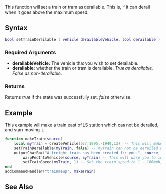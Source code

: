  
{{Server client function}}
This function will set a train or tram as derailable. This is, if it can derail when it goes above the maximum speed.

==Syntax== 
<syntaxhighlight lang="lua">
bool setTrainDerailable ( vehicle derailableVehicle, bool derailable )              
</syntaxhighlight>
{{OOP||[[/vehicle.md|vehicle]]:setDerailable|derailable|isTrainDerailable}}
===Required Arguments=== 
*'''derailableVehicle:''' The vehicle that you wish to set derailable.
*'''derailable:''' whether the train or tram is derailable. ''True as derailable, False as non-derailable.''

===Returns===
Returns ''true'' if the state was successfully set, ''false'' otherwise.

==Example==
<section name="Example" class="server" show="true">
This example will make a train east of LS station which can not be derailed, and start moving it.
<syntaxhighlight lang="lua">
function makeTrain(source)
	local myTrain = createVehicle(537,1995,-1949,13)  -- This will make a freight train just east of the LS train station
	setTrainDerailable(myTrain, false) -- myTrain can not be derailed now
	outputChatBox("A freight train has been created for you.", source, 255, 255, 0) -- Just a simple message for the player
        warpPedIntoVehicle(source, myTrain) -- This will warp you to inside the train
        setTrainSpeed(myTrain, 1) -- Set the train speed to 1 - 100mph, 160kmh
end
addCommandHandler("trainmeup", makeTrain)
</syntaxhighlight>
</section>

==See Also==
{{Vehicle_functions}}
